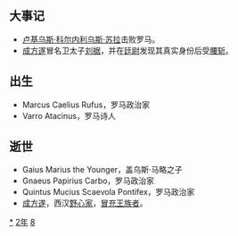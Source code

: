 {{yearTOC|-82|西汉'''[[始元_(汉昭帝)|始元]]五年'''}}

== 大事记 ==
*[[卢基乌斯·科尔内利乌斯·苏拉|卢基乌斯·科尔内利乌斯·苏拉]]击败罗马。
*[[成方遂|成方遂]]冒名卫太子[[刘据|刘据]]，并在[[廷尉|廷尉]]发现其真实身份后受[[腰斩|腰斩]]。

== 出生 ==
*Marcus Caelius Rufus，罗马政治家
*Varro Atacinus，罗马诗人

== 逝世 ==
{{Wikisource year mention}}
*Gaius Marius the Younger，盖乌斯·马略之子
*Gnaeus Papirius Carbo，罗马政治家
*Quintus Mucius Scaevola Pontifex，罗马政治家
*[[成方遂|成方遂]]，西汉[[wikt:野心家|野心家]]，[[:Category:冒充王族者|冒充王族者]]。

[[Category:前82年|*]]
[[Category:前80年代|2年]]
[[Category:前1世纪各年|8]]